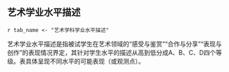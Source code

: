 <!-- chapter description -->
\mytext


## 艺术学业水平描述

`r tab_name <- "艺术学科学业水平描述" `

艺术学业水平描述是指被试学生在艺术领域的“感受与鉴赏”“合作与分享”“表现与创作”的表现情况界定，其针对学生水平的描述从高到低分成A、B、C、D四个等级。表\ref{tab: `r tab_name`}具体呈现不同水平的可能表现（或观测点）。

\begin{itshape}
\mytable
\begin{longtable}{|c|c|p{12cm}|}
\caption{`r tab_name`} \label{tab: `r tab_name`} \\  

\hline
能力维度	& 水平 &	\makecell[c]{水平描述} \\ \hline
\multirow{23}{*}{\makecell{感受与鉴赏}} &	\multirow{8}{*}{A}	 & $\star$	能准确感受并体会音乐、舞蹈、戏剧等表演艺术的表现形式 \\ \cline{3-3}
 & & $\star$	能准确感受并体会绘画、雕塑、设计等造型艺术的表现形式 \\ \cline{3-3}
 & & $\star$  能感受并分析作品中艺术要素的表现意义 \\ \cline{3-3}
 & & $\star$ 能知道并说明音乐的种类和体裁，如声乐、器乐及其下属体裁等 \\ \cline{3-3}
 & & $\star$ 能知道并说明美术的种类和体裁，如绘画、雕塑、建筑、书法、工艺、设计及其下属体裁等 \\ \cline{3-3}
 & & $\star$ 能准确感受舞蹈、戏曲表达的人物情感 \\ \cline{3-3}
 & & $\star$ 能准确体会不同时期音乐、美术作品的艺术特色，并了解作品中蕴含的时代发展特点 \\ \cline{3-3}
 & & $\star$ 能知道并了解不同门类具有代表性的艺术家及其艺术经历 \\ \cline{2-3}
 &	\multirow{8}{*}{B} & $\star$	能感受并适当体会音乐、舞蹈、戏剧等表演艺术的表现形式 \\ \cline{3-3}
 & & $\star$ 能感受并适当体会绘画、雕塑、设计等造型艺术的表现形式  \\ \cline{3-3}
 & & $\star$ 能感受作并适当分析品中艺术要素的表现意义  \\ \cline{3-3}
 & & $\star$ 能知道并适当说明音乐的种类和体裁，如声乐、器乐及其下属体裁等  \\ \cline{3-3}
 & & $\star$ 能知道并适当说明美术的种类和体裁，如绘画、雕塑、建筑、书法、工艺、设计及其下属体裁等  \\ \cline{3-3}
 & & $\star$ 能感受舞蹈、戏曲表达的人物情感  \\ \cline{3-3}
 & & $\star$ 能较为准确地体会不同时期音乐、美术作品的艺术特色，并了解作品中蕴含的时代发展特点  \\ \cline{3-3}
 & & $\star$ 能知道不同门类具有代表性的艺术家及其艺术经历  \\ \cline{2-3}
 &	\multirow{8}{*}{C} & $\star$	能知道音乐、舞蹈、戏剧等表演艺术的表现形式  \\ \cline{3-3}
 & & $\star$ 能知道体会绘画、雕塑、设计等造型艺术的表现形式  \\ \cline{3-3}
 & & $\star$ 能了解艺术要素的表现意义  \\ \cline{3-3}
 & & $\star$ 能知道音乐的种类和体裁，如声乐、知道器乐及其下属体裁等  \\ \cline{3-3}
 & & $\star$ 能知道美术的种类和体裁，如绘画、雕塑、建筑、书法、工艺、设计及其下属体裁等  \\ \cline{3-3}
 & & $\star$ 能初步感受舞蹈、戏曲表达的人物情感  \\ \cline{3-3}
 & & $\star$ 能基本知道不同时期音乐、美术作品的艺术特色  \\ \cline{3-3}
 & & $\star$ 基本了解不同门类具有代表性的艺术家及其艺术经历。  \\ \cline{2-3}
 &	\multirow{4}{*}{D} & $\star$	不知道音乐、舞蹈、戏剧等表演艺术的表现形式 \\ \cline{3-3}
 & & $\star$ 不知道体会绘画、雕塑、设计等造型艺术的表现形式 \\ \cline{3-3}
 & & $\star$ 不能了解艺术要素的表现意义 \\ \cline{3-3}
 & & $\star$ 不知道音乐的种类和体裁，如声乐、知道器乐及其下属体裁等 \\ \cline{3-3}
 & & $\star$ 不知道美术的种类和体裁，如绘画、雕塑、建筑、书法、工艺、设计及其下属体裁等 \\ \cline{3-3}
 & & $\star$ 不能初步感受舞蹈、戏曲表达的人物情感 \\ \cline{3-3}
 & & $\star$ 不知道不同时期音乐、美术作品的艺术特色 \\ \cline{1-3}

\multirow{12}{*}{合作与分享}	& \multirow{3}{*}{A}	& $\star$	能准确评价音乐、美术及其相关艺术作品的情感表达 \\ \cline{3-3}
 & & $\star$ 能主动并准确模仿音乐、美术及其相关艺术的表达手法,表现喜、怒、哀、乐等情感 \\ \cline{3-3}
 & & $\star$ 能主动并准确用各种形式表达对音乐、美术及其相关艺术作品的感受 \\ \cline{2-3}
 & \multirow{3}{*}{B}	& $\star$	能较准确评价音乐、美术及其相关艺术作品的情感表达 \\ \cline{3-3}
 & & $\star$ 能主动并较好模仿音乐、美术及其相关艺术的表达手法,表现喜、怒、哀、乐等情感 \\ \cline{3-3}
 & & $\star$ 能主动并较为准确用各种形式表达对音乐、美术及其相关艺术作品的感受 \\ \cline{2-3}
 & \multirow{3}{*}{C}	& $\star$	能评价音乐、美术及其相关艺术作品的情感表达 \\ \cline{3-3}
 & & $\star$ 能模仿音乐、美术及其相关艺术的表达手法,表现喜、怒、哀、乐等情感 \\ \cline{3-3}
 & & $\star$ 能基本准确用各种形式表现对音乐、美术及其相关艺术作品的感受 \\ \cline{2-3}
 & \multirow{3}{*}{D}	& $\star$	不能准确评价音乐、美术及其相关艺术作品的情感表达 \\ \cline{3-3}
 & & $\star$ 不能模仿音乐、美术及其相关艺术的表达手法,表现喜、怒、哀、乐等情感 \\ \cline{3-3}
 & & $\star$ 不能用各种形式表现对音乐、美术及其相关艺术作品的感受 \\ \cline{1-3}

\multirow{8}{*}{表现与创作}	& A	& $\star$ 能主动收集、筛选、提炼创作素材，并准确运用相关内容表现 \\ \cline{3-3}
 & & $\star$ 能积极主动借鉴艺术家的创意,进行艺术构思 \\ \cline{2-3}
 & B & $\star$	能主动收集、筛选、提炼创作素材，并运用相关内容表现 \\ \cline{3-3}
 & & $\star$ 能借鉴艺术家的创意,进行艺术构思 \\ \cline{2-3}
 & C & $\star$ 能运用所给素材，进行内容表现 \\ \cline{3-3}
 & & $\star$ 能尝试借鉴艺术家的创意,进行艺术构思 \\ \cline{2-3}
 & D & $\star$ 不能收集、筛选、提炼创作素材，并表现 \\ \cline{3-3}
 & & $\star$ 不能借鉴艺术家的创意,进行艺术构思 \\ \cline{1-3}

\end{longtable}
\end{itshape}

<!-- end of chapter description -->

